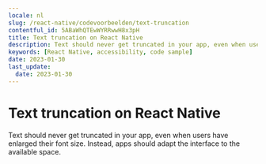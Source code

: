 ```yaml
---
locale: nl
slug: /react-native/codevoorbeelden/text-truncation
contentful_id: 5ABaWhQTEwWYRRwwH8x3pH
title: Text truncation on React Native
description: Text should never get truncated in your app, even when users have enlarged their font size.
keywords: [React Native, accessibility, code sample]
date: 2023-01-30
last_update:
  date: 2023-01-30
---
```


# Text truncation on React Native

Text should never get truncated in your app, even when users have enlarged their font size. Instead, apps should adapt the interface to the available space.

<CodeSample id="text-truncation" platform="react-native" locale="nl"/>
